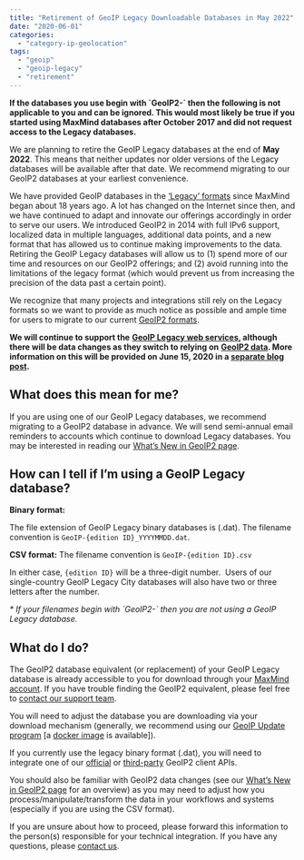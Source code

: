 ```yaml
---
title: "Retirement of GeoIP Legacy Downloadable Databases in May 2022"
date: "2020-06-01"
categories:
  - "category-ip-geolocation"
tags:
  - "geoip"
  - "geoip-legacy"
  - "retirement"
---
```


**If the databases you use begin with \`GeoIP2-\` then the following is not applicable to you and can be ignored. This would most likely be true if you started using MaxMind databases after October 2017 and did not request access to the Legacy databases.**

We are planning to retire the GeoIP Legacy databases at the end of **May 2022**. This means that neither updates nor older versions of the Legacy databases will be available after that date. We recommend migrating to our GeoIP2 databases at your earliest convenience.

We have provided GeoIP databases in the [‘Legacy’ formats](https://dev.maxmind.com/geoip/legacy/downloadable/) since MaxMind began about 18 years ago. A lot has changed on the Internet since then, and we have continued to adapt and innovate our offerings accordingly in order to serve our users. We introduced GeoIP2 in 2014 with full IPv6 support, localized data in multiple languages, additional data points, and a new format that has allowed us to continue making improvements to the data.  Retiring the GeoIP Legacy databases will allow us to (1) spend more of our time and resources on our GeoIP2 offerings; and (2) avoid running into the limitations of the legacy format (which would prevent us from increasing the precision of the data past a certain point).

We recognize that many projects and integrations still rely on the Legacy formats so we want to provide as much notice as possible and ample time for users to migrate to our current [GeoIP2 formats](https://dev.maxmind.com/geoip/geoip2/downloadable/).

**We will continue to support the** [**GeoIP Legacy web services**](https://dev.maxmind.com/geoip/legacy/web-services/)**, although there will be data changes as they switch to relying on** [**GeoIP2 data**](https://dev.maxmind.com/geoip/geoip2/whats-new-in-geoip2/)**. More information on this will be provided on June 15, 2020 in a [separate blog post](https://blog.maxmind.com/2020/06/15/data-changes-to-geoip-legacy-and-minfraud-legacy-web-services-in-may-2022/).**

## **What does this mean for me?**

If you are using one of our GeoIP Legacy databases, we recommend migrating to a GeoIP2 database in advance. We will send semi-annual email reminders to accounts which continue to download Legacy databases. You may be interested in reading our [What’s New in GeoIP2 page](https://dev.maxmind.com/geoip/geoip2/whats-new-in-geoip2/). 

## **How can I tell if I’m using a GeoIP Legacy database?**

**Binary format:**

The file extension of GeoIP Legacy binary databases is (.dat). The filename convention is `GeoIP-{edition ID}_YYYYMMDD.dat`.

**CSV format:**
The filename convention is `GeoIP-{edition ID}.csv`

In either case, `{edition ID}` will be a three-digit number.  Users of our single-country GeoIP Legacy City databases will also have two or three letters after the number.

_\* If your filenames begin with \`GeoIP2-\` then you are not using a GeoIP Legacy database._

## **What do I do?**

The GeoIP2 database equivalent (or replacement) of your GeoIP Legacy database is already accessible to you for download through your [MaxMind account](https://www.maxmind.com/en/accounts/current/geoip/downloads). If you have trouble finding the GeoIP2 equivalent, please feel free to [contact our support team](https://support.maxmind.com/contact-us/).

You will need to adjust the database you are downloading via your download mechanism (generally, we recommend using our [GeoIP Update program](https://dev.maxmind.com/geoip/geoipupdate/) \[a [docker image](https://hub.docker.com/r/maxmindinc/geoipupdate) is available\]). 

If you currently use the legacy binary format (.dat), you will need to integrate one of our [official](https://dev.maxmind.com/geoip/geoip2/downloadable/#MaxMind_Supported_APIs) or [third-party](https://dev.maxmind.com/geoip/geoip2/downloadable/#ThirdParty_APIs) GeoIP2 client APIs.

You should also be familiar with GeoIP2 data changes (see our [What’s New in GeoIP2 page](https://dev.maxmind.com/geoip/geoip2/whats-new-in-geoip2/) for an overview) as you may need to adjust how you process/manipulate/transform the data in your workflows and systems (especially if you are using the CSV format).

If you are unsure about how to proceed, please forward this information to the person(s) responsible for your technical integration. If you have any questions, please [contact us](https://support.maxmind.com/contact-us/).

